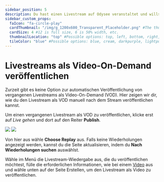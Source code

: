 ---
sidebar_position: 5
description: Du hast einen Livestream auf Odysee veranstaltet und willst diesen jetzt veröffentlichen? Hier zeigen wir dir, wie das geht.
sidebar_custom_props:
  faIcon: "fa-circle-play"
  cardThumbnail: "/img/g_1200x600_Transparent_Placeholder.png" #The thumbnail on the category card.
  cardSize: 4 #12 is full size, 6 is 50% width, etc.
  thumbnailLocation: "top" #Possible options: top, left, bottom, right, none
  tileColor: "blue" #Possible options: blue, cream, darkpurple, lightpurple, mauve, orange, pink, none
---


# Livestreams als Video-On-Demand veröffentlichen

Zurzeit gibt es keine Option zur automatischen Veröffentlichung von vergangenen Livestreams als Video-On-Demand (VOD). Hier zeigen wir dir, wie du den Livestream als VOD manuell nach dem Stream veröffentlichen kannst. 

Um einen vergangenen Livestream als VOD zu veröffentlichen, klicke erst auf *Live gehen* und dort auf den Reiter **Publish**.

![](/img/de/livestream_screen_choose_replay_arrow_dark.png#dark)
![](/img/de/livestream_screen_choose_replay_arrow_light.png#light)

Von hier aus wähle **Choose Replay** aus. Falls keine Wiederholungen angezeigt werden, kannst du die Seite aktualisieren, indem du **Nach Wiederholungen suchen** auswählst. 

Wähle im Menü die Livestream-Wiedergabe aus, die du veröffentlichen möchtest, fülle die erforderlichen Informationen, wie bei einem [Video](/category-uploading/category-fileuploads/settings) aus und wähle unten auf der Seite <PrimaryOdyseeButton>Erstellen</PrimaryOdyseeButton>, um den Livestream als Video zu veröffentlichen.
